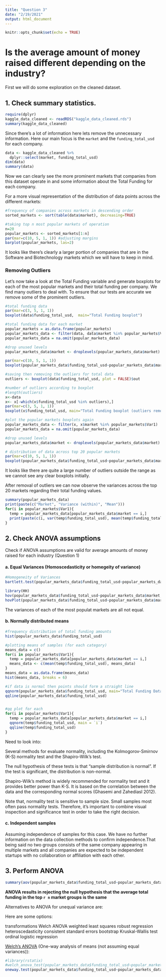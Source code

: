 ```yaml
---
title: "Question 3"
date: "2/19/2021"
output: html_document
---
```


```r
knitr::opts_chunk$set(echo = TRUE)
```

# Is the average amount of money raised different depending on the industry?

First we will do some exploration on the cleaned dataset.

## 1. Check summary statistics. 

```r
require(dplyr)
kaggle_data_cleaned <- readRDS("kaggle_data_cleaned.rds")
summary(kaggle_data_cleaned)
```
Since there's a lot of information here lets remove the unnecessary information. Here our main focus is the `market` and the `funding_total_usd` for each company.

```r
data <- kaggle_data_cleaned %>%
  dplyr::select(market, funding_total_usd)
dim(data)
summary(data)
```

Now we can clearly see the more prominent markets that companies from this dataset operate in and some information about the Total Funding for each company.

For a more visual representation of the distribution of data points across the different markets:
```r
#frequency of companies across markets in descending order
sorted_markets <- sort(table(data$market), decreasing=TRUE)

#taking top n most popular markets of operation
n=20
popular_markets <- sorted_markets[1:n]
par(mar=c(10, 5, 1, 1)) #adjusting margins
barplot(popular_markets, las=2)

```
  
It looks like there's clearly a larger portion of companies that are in the Software and Biotechnology markets which we will have to keep in mind.

### Removing Outliers

Let's now take a look at the Total Funding variable and generate boxplots for each of the most popular markets and their total funding per company. We find many outliers to deal with. To ensure that our tests are accurate we remove some of the prominent outliers.  
```r
#total funding data
par(mar=c(3, 5, 1, 1)) 
boxplot(data$funding_total_usd,  main="Total Funding boxplot")

#total funding data for each market
popular_markets = as.data.frame(popular_markets)
popular_markets_data <- filter(data, data$market %in% popular_markets$Var1)
popular_markets_data = na.omit(popular_markets_data)

#drop unused levels
popular_markets_data$market <- droplevels(popular_markets_data$market)

par(mar=c(10, 5, 1, 1)) 
boxplot(popular_markets_data$funding_total_usd~popular_markets_data$market,las=2, xlab=NULL, ylab=NULL, main="Popular Markets - Funding total boxplots")

#saving then removing the outliers for total data
outliers <- boxplot(data$funding_total_usd, plot = FALSE)$out

#number of outliers according to boxplot
#length(outliers)
x<-data
x<- x[-which(x$funding_total_usd %in% outliers),]
par(mar=c(3, 5, 1, 1)) 
boxplot(x$funding_total_usd, main="Total Funding boxplot (outliers removed)")

#plot the popular markets boxplots again
popular_markets_data <- filter(x, x$market %in% popular_markets$Var1)
popular_markets_data = na.omit(popular_markets_data)

#drop unused levels
popular_markets_data$market <- droplevels(popular_markets_data$market)

# distribution of data across top 20 popular markets
par(mar=c(10, 5, 1, 1)) 
boxplot(popular_markets_data$funding_total_usd~popular_markets_data$market, data=popular_markets_data, las=2, xlab=NULL, ylab=NULL ,main="Popular Markets - Funding total boxplots (outliers removed)")
```
It looks like there are quite a large number of outliers outside the range as we cannot see any clear boxplots initially.  

After removal of outliers we can now observe the variances across the top 20 markets regarding their total funding values.
```r
summary(popular_markets_data)
print(paste(c("Market", "Variance (within)", "Mean")))
for(i in popular_markets$Var1){
  temp = popular_markets_data[popular_markets_data$market == i,]
  print(paste(c(i, var(temp$funding_total_usd), mean(temp$funding_total_usd))))
}
```

## 2. Check ANOVA assumptions

Check if ANOVA assumptions are valid for average amounts of money raised for each industry (Question 1)

#### a. Equal Variances (Homoscedasticity or homegeity of variance)


```r
#Homogeneity of Variances
bartlett.test(popular_markets_data$funding_total_usd~popular_markets_data$market, data=popular_markets_data)

library(HH)
hov(popular_markets_data$funding_total_usd~popular_markets_data$market, data=popular_markets_data)
hovPlot(popular_markets_data$funding_total_usd~popular_markets_data$market, data=popular_markets_data)
```
The variances of each of the most populat markets are all not equal.

#### b. Normally distributed means

```r
#frequency distribution of total funding amounts
hist(popular_markets_data$funding_total_usd)

#plotting means of samples (for each category)
means_data = c()
for(i in popular_markets$Var1){
  temp = popular_markets_data[popular_markets_data$market == i,]
  means_data <- c(mean(temp$funding_total_usd), means_data)
}
means_data = as.data.frame(means_data)
hist(means_data, breaks = 6)

#if data is normal then points should form a straight line
qqnorm(popular_markets_data$funding_total_usd, main="Total Funding Data")
qqline(popular_markets_data$funding_total_usd)


#qq plot for each 
for(i in popular_markets$Var1){
  temp = popular_markets_data[popular_markets_data$market == i,]
  qqnorm(temp$funding_total_usd, main = `i`)
  qqline(temp$funding_total_usd)
}

```
Need to look into:  

Several methods for evaluate normality, including the Kolmogorov-Smirnov (K-S) normality test and the Shapiro-Wilk’s test.  

The null hypothesis of these tests is that “sample distribution is normal”. If the test is significant, the distribution is non-normal.  

Shapiro-Wilk’s method is widely recommended for normality test and it provides better power than K-S. It is based on the correlation between the data and the corresponding normal scores (Ghasemi and Zahediasl 2012).  

Note that, normality test is sensitive to sample size. Small samples most often pass normality tests. Therefore, it’s important to combine visual inspection and significance test in order to take the right decision.  

#### c. Independent samples

Assuming independence of samples for this case. We have no further information on the data collection methods to confirm independence.That being said no two groups consists of the same company appearing in multiple markets and all companies are expected to be independent startups with no collaboration or affiliation with each other.

## 3. Perform ANOVA

```r
summary(aov(popular_markets_data$funding_total_usd~popular_markets_data$market))
```
**ANOVA results in rejecting the null hypothesis that the average total funding in the top `r n` market groups is the same**


Alternatives to ANOVA for unequal variance are:

Here are some options:

transformations
Welch ANOVA
weighted least squares
robust regression
heteroscedasticity consistent standard errors
bootstrap
Kruskal-Wallis test
ordinal logistic regression

[Welch's ANOVA](http://ritsokiguess.site/docs/2017/05/19/welch-analysis-of-variance/) 
(One-way analysis of means (not assuming equal variances)):
```r
#library(rstatix)
#welch_anova_test(popular_markets_data$funding_total_usd~popular_markets_data$market)
oneway.test(popular_markets_data$funding_total_usd~popular_markets_data$market)
```